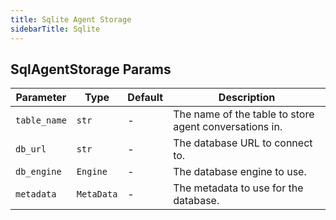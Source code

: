 ```yaml
---
title: Sqlite Agent Storage
sidebarTitle: Sqlite
---
```


## SqlAgentStorage Params

| Parameter | Type | Default | Description |
| --- | --- | --- | --- |
| `table_name` | `str` | - | The name of the table to store agent conversations in. |
| `db_url` | `str` | - | The database URL to connect to. |
| `db_engine` | `Engine` | - | The database engine to use. |
| `metadata` | `MetaData` | - | The metadata to use for the database. |
